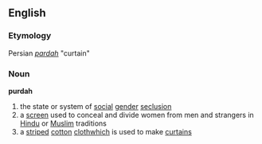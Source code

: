 ==English==
=== Etymology ===
Persian ''[[pardah]]'' "curtain"

=== Noun ===
'''purdah'''
# the state or system of [[social]] [[gender]] [[seclusion]]
# a [[screen]] used to conceal and divide women from men and strangers in [[Hindu]] or [[Muslim]] traditions
# a [[striped]] [[cotton]] [[cloth ]]which is used to make [[curtain]]s